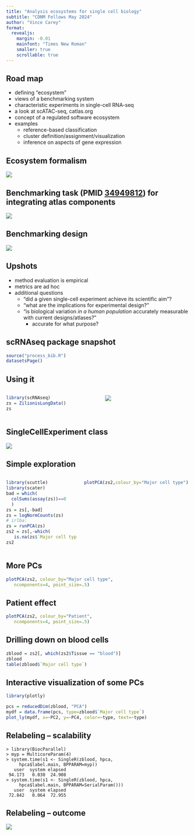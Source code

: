 ```yaml
---
title: "Analysis ecosystems for single cell biology"
subtitle: "CDNM Fellows May 2024"
author: "Vince Carey"
format: 
  revealjs:
    margin: -0.01
    mainfont: "Times New Roman"
    smaller: true
    scrollable: true
---
```


## Road map {.smaller}

- defining "ecosystem"
- views of a benchmarking system
- characteristic experiments in single-cell RNA-seq
- a look at scATAC-seq, catlas.org
- concept of a regulated software ecosystem
- examples
    - reference-based classification
    - cluster definition/assignment/visualization
    - inference on aspects of gene expression

## Ecosystem formalism

![](eco.png)

## Benchmarking task (PMID [34949812](https://pubmed.gov/34949812)) for integrating atlas components {.smaller}

![](TheisBenchRNA.png)

## Benchmarking design

![](benchDes.png)

## Upshots

- method evaluation is empirical
- metrics are ad hoc
- additional questions
    - "did a given single-cell experiment achieve its scientific aim"?
    - "what are the implications for experimental design?"
    - "is biological variation _in a human population_ accurately measurable with current designs/atlases?"
        - accurate for what purpose?

## scRNAseq package snapshot

```r
source("process_bib.R")
datasetsPage()
```
## Using it

:::: {.columns}

::: {.column width="52%"}
```r
library(scRNAseq)
zs = ZilionisLungData()
zs
```
:::

::: {.column width="48%"}
![](SEschema.png)
:::

::::

## SingleCellExperiment class

![](SCEschema.png)

## Simple exploration

:::: {.columns}

::: {.column width="40%"}
```r
library(scuttle)
library(scater)
bad = which(
  colSums(assay(zs))==0
  )
zs = zs[,-bad]
zs = logNormCounts(zs)
# irlba:
zs = runPCA(zs)
zs2 = zs[,-which(
   is.na(zs$`Major cell type`))]
zs2
```
:::

::: {.column width="60%"}

```r
plotPCA(zs2,colour_by="Major cell type")
```

:::

::::

## More PCs

```r
plotPCA(zs2, colour_by="Major cell type", 
   ncomponents=4, point_size=.5)
```

## Patient effect

```r
plotPCA(zs2, colour_by="Patient", 
   ncomponents=4, point_size=.5)
```

## Drilling down on blood cells

```r
zblood = zs2[, which(zs2$Tissue == "blood")]
zblood
table(zblood$`Major cell type`)
```

## Interactive visualization of some PCs

```r
library(plotly)
```
```r
pcs = reducedDim(zblood, "PCA")
mydf = data.frame(pcs, type=zblood$`Major cell type`)
plot_ly(mydf, x=~PC2, y=~PC4, color=~type, text=~type)
```


## Relabeling -- scalability {.larger}

```
> library(BiocParallel)
> myp = MulticoreParam(4)
> system.time(s1 <- SingleR(zblood, hpca, 
     hpca$label.main, BPPARAM=myp))
   user  system elapsed 
 94.173   0.030  24.908 
> system.time(s1 <- SingleR(zblood, hpca, 
     hpca$label.main, BPPARAM=SerialParam()))
   user  system elapsed 
 72.842   0.064  72.955 
```

## Relabeling -- outcome

![](relabeling.png)
